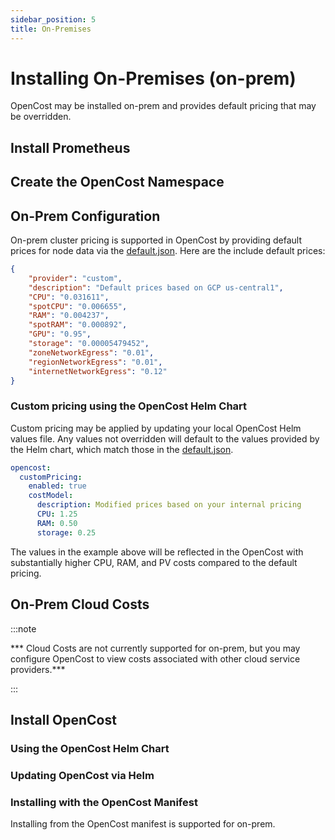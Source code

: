 ```yaml
---
sidebar_position: 5
title: On-Premises
---
```


# Installing On-Premises (on-prem)

OpenCost may be installed on-prem and provides default pricing that may be overridden.
<Installing/>

## Install Prometheus

<InstallPrometheus/>
<CustomPrometheus/>

## Create the OpenCost Namespace

<Namespace/>

## On-Prem Configuration

On-prem cluster pricing is supported in OpenCost by providing default prices for node data via the [default.json](https://github.com/opencost/opencost/blob/develop/configs/default.json). Here are the include default prices:

```json
{
    "provider": "custom",
    "description": "Default prices based on GCP us-central1",
    "CPU": "0.031611",
    "spotCPU": "0.006655",
    "RAM": "0.004237",
    "spotRAM": "0.000892",
    "GPU": "0.95",
    "storage": "0.00005479452",
    "zoneNetworkEgress": "0.01",
    "regionNetworkEgress": "0.01",
    "internetNetworkEgress": "0.12"
}
```

### Custom pricing using the OpenCost Helm Chart

Custom pricing may be applied by updating your local OpenCost Helm values file. Any values not overridden will default to the values provided by the Helm chart, which match those in the [default.json](https://github.com/opencost/opencost/blob/develop/configs/default.json).

```yaml
opencost:
  customPricing:
    enabled: true
    costModel:
      description: Modified prices based on your internal pricing
      CPU: 1.25
      RAM: 0.50
      storage: 0.25
```

The values in the example above will be reflected in the OpenCost with substantially higher CPU, RAM, and PV costs compared to the default pricing.

## On-Prem Cloud Costs

:::note

*** Cloud Costs are not currently supported for on-prem, but you may configure OpenCost to view costs associated with other cloud service providers.***

:::

<CloudCosts/>

## Install OpenCost

<Helm/>

### Using the OpenCost Helm Chart

<InstallOpenCost/>

### Updating OpenCost via Helm

<UpdateOpenCost/>

### Installing with the OpenCost Manifest

Installing from the OpenCost manifest is supported for on-prem.

<InstallManifest/>
